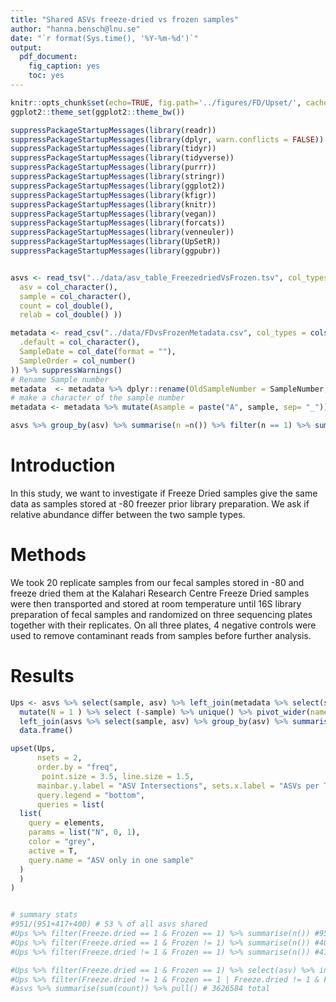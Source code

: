 ```yaml
---
title: "Shared ASVs freeze-dried vs frozen samples"
author: "hanna.bensch@lnu.se"
date: "`r format(Sys.time(), '%Y-%m-%d')`"
output:
  pdf_document:
    fig_caption: yes  
    toc: yes
---
```



```r
knitr::opts_chunk$set(echo=TRUE, fig.path='../figures/FD/Upset/', cache = TRUE)
ggplot2::theme_set(ggplot2::theme_bw())
```

```r
suppressPackageStartupMessages(library(readr))
suppressPackageStartupMessages(library(dplyr, warn.conflicts = FALSE))
suppressPackageStartupMessages(library(tidyr))
suppressPackageStartupMessages(library(tidyverse))
suppressPackageStartupMessages(library(purrr))
suppressPackageStartupMessages(library(stringr))
suppressPackageStartupMessages(library(ggplot2))
suppressPackageStartupMessages(library(kfigr))
suppressPackageStartupMessages(library(knitr))
suppressPackageStartupMessages(library(vegan))
suppressPackageStartupMessages(library(forcats))
suppressPackageStartupMessages(library(venneuler))
suppressPackageStartupMessages(library(UpSetR))
suppressPackageStartupMessages(library(ggpubr))
```


```r
```

```r
asvs <- read_tsv("../data/asv_table_FreezedriedVsFrozen.tsv", col_types =cols(
  asv = col_character(),
  sample = col_character(),
  count = col_double(),
  relab = col_double() ))

metadata <- read_csv("../data/FDvsFrozenMetadata.csv", col_types = cols(
  .default = col_character(),
  SampleDate = col_date(format = ""),
  SampleOrder = col_number()
)) %>% suppressWarnings()
# Rename Sample number
metadata  <- metadata %>% dplyr::rename(OldSampleNumber = SampleNumber, SampleNumber = NewSampleNumber )
# make a character of the sample number
metadata <- metadata %>% mutate(Asample = paste("A", sample, sep= "_"))

asvs %>% group_by(asv) %>% summarise(n =n()) %>% filter(n == 1) %>% summarise(n = sum(n)) # 735

```


# Introduction

In this study, we want to investigate if Freeze Dried samples give the same data as samples stored at -80 freezer prior library preparation. We ask if relative abundance differ between the two sample types.

# Methods
We took 20 replicate samples from our fecal samples stored in -80 and freeze dried them at the Kalahari Research Centre Freeze Dried samples were then transported and stored at room temperature until 16S library preparation of fecal samples and randomized on three sequencing plates together with their replicates. On all three plates, 4 negative controls were used to remove contaminant reads from samples before further analysis.



# Results



```r
Ups <- asvs %>% select(sample, asv) %>% left_join(metadata %>% select(sample, Treatment)) %>%
  mutate(N = 1 ) %>% select (-sample) %>% unique() %>% pivot_wider(names_from = 'Treatment', values_from = 'N', values_fill = 0) %>%
  left_join(asvs %>% select(sample, asv) %>% group_by(asv) %>% summarise(N = n()))  %>%
  data.frame()

upset(Ups,  
      nsets = 2,
      order.by = "freq",
       point.size = 3.5, line.size = 1.5,
      mainbar.y.label = "ASV Intersections", sets.x.label = "ASVs per Treatment", text.scale = c(1.3, 1, 1, 1, 1.3, 1.3),
      query.legend = "bottom",
      queries = list(
  list(
    query = elements,
    params = list("N", 0, 1),
    color = "grey", 
    active = T,
    query.name = "ASV only in one sample"
  )
  )
)


# summary stats
#951/(951+417+400) # 53 % of all asvs shared
#Ups %>% filter(Freeze.dried == 1 & Frozen == 1) %>% summarise(n()) #951
#Ups %>% filter(Freeze.dried == 1 & Frozen != 1) %>% summarise(n()) #400
#Ups %>% filter(Freeze.dried != 1 & Frozen == 1) %>% summarise(n()) #417

#Ups %>% filter(Freeze.dried == 1 & Frozen == 1) %>% select(asv) %>% inner_join(asvs) %>% summarise(sum(count)) %>% pull() # 3609098
#Ups %>% filter(Freeze.dried != 1 & Frozen == 1 | Freeze.dried != 1 & Frozen == 1) %>% select(asv) %>% inner_join(asvs) %>% summarise(sum(count)) %>% pull() # 11230
#asvs %>% summarise(sum(count)) %>% pull() # 3626584 total
```
